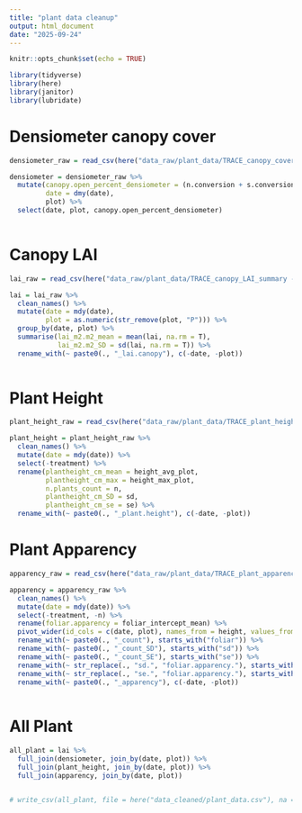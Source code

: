 ```yaml
---
title: "plant data cleanup"
output: html_document
date: "2025-09-24"
---
```


```r
knitr::opts_chunk$set(echo = TRUE)

library(tidyverse)
library(here)
library(janitor)
library(lubridate)

```

# Densiometer canopy cover
```r

densiometer_raw = read_csv(here("data_raw/plant_data/TRACE_canopy_cover_densiometer_RAW(raw data).csv"))

```


```r

densiometer = densiometer_raw %>% 
  mutate(canopy.open_percent_densiometer = (n.conversion + s.conversion + e.conversion + w.conversion)/4,
         date = dmy(date),
         plot) %>% 
  select(date, plot, canopy.open_percent_densiometer)
  

```


# Canopy LAI

```r

lai_raw = read_csv(here("data_raw/plant_data/TRACE_canopy_LAI_summary - 2025 02 21(LAI by plot - tidy).csv")) 

```

```r

lai = lai_raw %>% 
  clean_names() %>% 
  mutate(date = mdy(date),
         plot = as.numeric(str_remove(plot, "P"))) %>% 
  group_by(date, plot) %>% 
  summarise(lai_m2.m2_mean = mean(lai, na.rm = T),
            lai_m2.m2_SD = sd(lai, na.rm = T)) %>% 
  rename_with(~ paste0(., "_lai.canopy"), c(-date, -plot))
  
```

# Plant Height

```r
plant_height_raw = read_csv(here("data_raw/plant_data/TRACE_plant_height_measurements_summary(plot summary).csv"))
```

```r

plant_height = plant_height_raw %>% 
  clean_names() %>% 
  mutate(date = mdy(date)) %>% 
  select(-treatment) %>% 
  rename(plantheight_cm_mean = height_avg_plot,
         plantheight_cm_max = height_max_plot,
         n.plants_count = n,
         plantheight_cm_SD = sd,
         plantheight_cm_se = se) %>% 
  rename_with(~ paste0(., "_plant.height"), c(-date, -plot))

```


# Plant Apparency

```r

apparency_raw = read_csv(here("data_raw/plant_data/TRACE_plant_apparency_measurements_summary(plot summary).csv"))

```

```r

apparency = apparency_raw %>% 
  clean_names() %>% 
  mutate(date = mdy(date)) %>% 
  select(-treatment, -n) %>% 
  rename(foliar.apparency = foliar_intercept_mean) %>%
  pivot_wider(id_cols = c(date, plot), names_from = height, values_from = c(foliar.apparency, sd, se), names_sep = ".") %>% 
  rename_with(~ paste0(., "_count"), starts_with("foliar")) %>% 
  rename_with(~ paste0(., "_count_SD"), starts_with("sd")) %>% 
  rename_with(~ paste0(., "_count_SE"), starts_with("se")) %>% 
  rename_with(~ str_replace(., "sd.", "foliar.apparency."), starts_with("sd")) %>% 
  rename_with(~ str_replace(., "se.", "foliar.apparency."), starts_with("se")) %>% 
  rename_with(~ paste0(., "_apparency"), c(-date, -plot))
  

```



# All Plant

```r
all_plant = lai %>% 
  full_join(densiometer, join_by(date, plot)) %>% 
  full_join(plant_height, join_by(date, plot)) %>% 
  full_join(apparency, join_by(date, plot))


# write_csv(all_plant, file = here("data_cleaned/plant_data.csv"), na = "")
```

